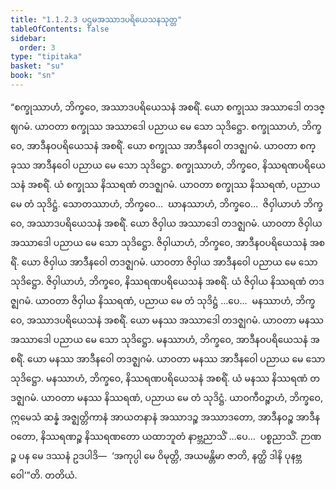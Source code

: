 ```yaml
---
title: "1.1.2.3 ပဌမအဿာဒပရိယေသနသုတ္တ"
tableOfContents: false
sidebar:
  order: 3
type: "tipitaka"
basket: "su"
book: "sn"
---
```



<DynamicBreadcrumb />

<Division number="15" book="sn" e="ch" v="18" p="281">

<Paragraph number="36" book="sn">
“စက္ခုဿာဟံ, ဘိက္ခဝေ, အဿာဒပရိယေသနံ အစရိံ. ယော စက္ခုဿ အဿာဒေါ တဒဇ္ဈဂမံ. ယာဝတာ စက္ခုဿ အဿာဒေါ ပညာယ မေ သော သုဒိဋ္ဌော. စက္ခုဿာဟံ, ဘိက္ခဝေ, အာဒီနဝပရိယေသနံ အစရိံ. ယော စက္ခုဿ အာဒီနဝေါ တဒဇ္ဈဂမံ. ယာဝတာ စက္ခုဿ အာဒီနဝေါ ပညာယ မေ သော သုဒိဋ္ဌော. စက္ခုဿာဟံ, ဘိက္ခဝေ, နိဿရဏပရိယေသနံ အစရိံ. ယံ စက္ခုဿ နိဿရဏံ တဒဇ္ဈဂမံ. ယာဝတာ စက္ခုဿ နိဿရဏံ, ပညာယ မေ တံ သုဒိဋ္ဌံ. သောတဿာဟံ, ဘိက္ခဝေ…  ဃာနဿာဟံ, ဘိက္ခဝေ…  ဇိဝှါယာဟံ ဘိက္ခဝေ, အဿာဒပရိယေသနံ အစရိံ. ယော ဇိဝှါယ အဿာဒေါ တဒဇ္ဈဂမံ. ယာဝတာ ဇိဝှါယ အဿာဒေါ ပညာယ မေ သော သုဒိဋ္ဌော. ဇိဝှါယာဟံ, ဘိက္ခဝေ, အာဒီနဝပရိယေသနံ အစရိံ. ယော ဇိဝှါယ အာဒီနဝေါ တဒဇ္ဈဂမံ. ယာဝတာ ဇိဝှါယ အာဒီနဝေါ ပညာယ မေ သော သုဒိဋ္ဌော. ဇိဝှါယာဟံ, ဘိက္ခဝေ, နိဿရဏပရိယေသနံ အစရိံ. ယံ ဇိဝှါယ နိဿရဏံ တဒဇ္ဈဂမံ. ယာဝတာ ဇိဝှါယ နိဿရဏံ, ပညာယ မေ တံ သုဒိဋ္ဌံ …ပေ…  မနဿာဟံ, ဘိက္ခဝေ, အဿာဒပရိယေသနံ အစရိံ. ယော မနဿ အဿာဒေါ တဒဇ္ဈဂမံ. ယာဝတာ မနဿ အဿာဒေါ ပညာယ မေ သော သုဒိဋ္ဌော. မနဿာဟံ, ဘိက္ခဝေ, အာဒီနဝပရိယေသနံ အစရိံ. ယော မနဿ အာဒီနဝေါ တဒဇ္ဈဂမံ. ယာဝတာ မနဿ အာဒီနဝေါ ပညာယ မေ သော သုဒိဋ္ဌော. မနဿာဟံ, ဘိက္ခဝေ, နိဿရဏပရိယေသနံ အစရိံ. ယံ မနဿ နိဿရဏံ တဒဇ္ဈဂမံ. ယာဝတာ မနဿ နိဿရဏံ, ပညာယ မေ တံ သုဒိဋ္ဌံ.
</Paragraph>

<Paragraph number="37" book="sn">
ယာဝကီဝဉ္စာဟံ, ဘိက္ခဝေ, ဣမေသံ ဆန္နံ အဇ္ဈတ္တိကာနံ အာယတနာနံ အဿာဒဉ္စ အဿာဒတော, အာဒီနဝဉ္စ အာဒီနဝတော, နိဿရဏဉ္စ နိဿရဏတော ယထာဘူတံ နာဗ္ဘညာသိံ …ပေ…  ပစ္စညာသိံ. ဉာဏဉ္စ ပန မေ ဒဿနံ ဥဒပါဒိ—  ‘အကုပ္ပါ မေ ဝိမုတ္တိ, အယမန္တိမာ ဇာတိ, နတ္ထိ ဒါနိ ပုနဗ္ဘဝေါ’”တိ.

</Paragraph>
</Division>

<Paragraph number="38" type="center" book="sn">
တတိယံ.
</Paragraph>